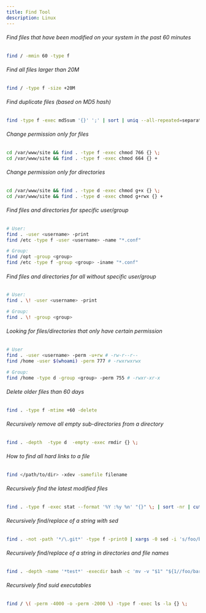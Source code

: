 ```yaml
---
title: Find Tool
description: Linux
---
```

###### Find files that have been modified on your system in the past 60 minutes

```bash
find / -mmin 60 -type f
```

###### Find all files larger than 20M

```bash
find / -type f -size +20M
```

###### Find duplicate files (based on MD5 hash)

```bash
find -type f -exec md5sum '{}' ';' | sort | uniq --all-repeated=separate -w 33
```

###### Change permission only for files

```bash
cd /var/www/site && find . -type f -exec chmod 766 {} \;
cd /var/www/site && find . -type f -exec chmod 664 {} +
```

###### Change permission only for directories

```bash
cd /var/www/site && find . -type d -exec chmod g+x {} \;
cd /var/www/site && find . -type d -exec chmod g+rwx {} +
```

###### Find files and directories for specific user/group

```bash
# User:
find . -user <username> -print
find /etc -type f -user <username> -name "*.conf"

# Group:
find /opt -group <group>
find /etc -type f -group <group> -iname "*.conf"
```

###### Find files and directories for all without specific user/group

```bash
# User:
find . \! -user <username> -print

# Group:
find . \! -group <group>
```

###### Looking for files/directories that only have certain permission

```bash
# User
find . -user <username> -perm -u+rw # -rw-r--r--
find /home -user $(whoami) -perm 777 # -rwxrwxrwx

# Group:
find /home -type d -group <group> -perm 755 # -rwxr-xr-x
```

###### Delete older files than 60 days

```bash
find . -type f -mtime +60 -delete
```

###### Recursively remove all empty sub-directories from a directory

```bash
find . -depth  -type d  -empty -exec rmdir {} \;
```

###### How to find all hard links to a file

```bash
find </path/to/dir> -xdev -samefile filename
```

###### Recursively find the latest modified files

```bash
find . -type f -exec stat --format '%Y :%y %n' "{}" \; | sort -nr | cut -d: -f2- | head
```

###### Recursively find/replace of a string with sed

```bash
find . -not -path '*/\.git*' -type f -print0 | xargs -0 sed -i 's/foo/bar/g'
```

###### Recursively find/replace of a string in directories and file names

```bash
find . -depth -name '*test*' -execdir bash -c 'mv -v "$1" "${1//foo/bar}"' _ {} \;
```

###### Recursively find suid executables

```bash
find / \( -perm -4000 -o -perm -2000 \) -type f -exec ls -la {} \;
```
